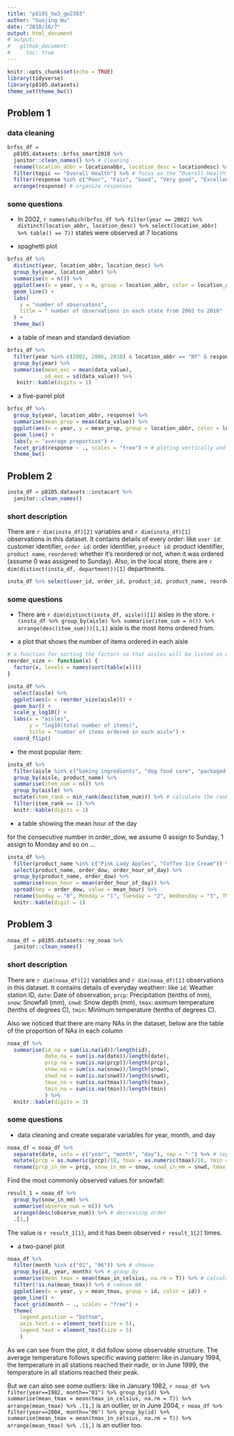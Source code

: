 ```yaml
---
title: "p8105_hw3_gw2383"
author: "Guojing Wu"
date: "2018/10/7"
output: html_document
# output:
#   github_document:
#     toc: true
---
```


```r
knitr::opts_chunk$set(echo = TRUE)
library(tidyverse)
library(p8105.datasets)
theme_set(theme_bw())
```

## Problem 1

### data cleaning

```r
brfss_df =
  p8105.datasets::brfss_smart2010 %>%
  janitor::clean_names() %>% # cleaning
  rename(location_abbr = locationabbr, location_desc = locationdesc) %>% # format the variable name
  filter(topic == "Overall Health") %>% # focus on the “Overall Health” topic
  filter(response %in% c("Poor", "Fair", "Good", "Very good", "Excellent")) %>% # choose response
  arrange(response) # organize responses
```

### some questions

* In 2002, `r names(which(brfss_df %>% filter(year == 2002) %>% distinct(location_abbr, location_desc) %>% select(location_abbr) %>% table() == 7))` states were observed at 7 locations

* spaghetti plot

```r
brfss_df %>%
  distinct(year, location_abbr, location_desc) %>%
  group_by(year, location_abbr) %>%
  summarise(n = n()) %>%
  ggplot(aes(x = year, y = n, group = location_abbr, color = location_abbr)) +
  geom_line() +
  labs(
    y = "number of observatons",
    title = " number of observations in each state from 2002 to 2010"
  ) +
  theme_bw()
```

* a table of mean and standard deviation

```r
brfss_df %>%
  filter(year %in% c(2002, 2006, 2010) & location_abbr == "NY" & response == "Excellent") %>%
  group_by(year) %>%
  summarise(mean_exc = mean(data_value),
            sd_exc = sd(data_value)) %>% 
   knitr::kable(digits = 1)
```

* a five-panel plot

```r
brfss_df %>%
  group_by(year, location_abbr, response) %>%
  summarise(mean_prop = mean(data_value)) %>%
  ggplot(aes(x = year, y = mean_prop, group = location_abbr, color = location_abbr)) +
  geom_line() +
  labs(y = "average proportion") +
  facet_grid(response ~ ., scales = "free") + # ploting vertically and without the same axis scaling
  theme_bw()
```

## Problem 2

```r
insta_df = p8105.datasets::instacart %>% 
  janitor::clean_names()
```

### short description

There are `r dim(insta_df)[2]` variables and `r dim(insta_df)[1]` observations in this dataset. It contains details of every order: like `user id`: customer identifier, `order id`: order identifier, `product id`: product identifier, `product name`, `reordered`: whether it's reordered or not, when it was ordered (assume 0 was assigned to Sunday). Also, in the local store, there are `r dim(distinct(insta_df, department))[1]` departments.

```r
insta_df %>% select(user_id, order_id, product_id, product_name, reordered, order_dow) %>% head(10) %>% knitr::kable()
```

### some questions

* There are `r dim(distinct(insta_df, aisle))[1]` aisles in the store. `r (insta_df %>% group_by(aisle) %>% summarise(item_sum = n()) %>% arrange(desc(item_sum)))[1,1]` aisle is the most items ordered from.

* a plot that shows the number of items ordered in each aisle

```r
# a function for sorting the factors so that aisles will be listed in descending way
reorder_size <- function(x) {
  factor(x, levels = names(sort(table(x))))
}

insta_df %>% 
  select(aisle) %>% 
  ggplot(aes(x = reorder_size(aisle))) +
  geom_bar() +
  scale_y_log10() +
  labs(x = "aisles", 
       y = "log10(total number of items)", 
       title = "number of items ordered in each aisle") +
  coord_flip()
```

* the most popular item:

```r
insta_df %>% 
  filter(aisle %in% c("baking ingredients", "dog food care", "packaged vegetables fruits")) %>% 
  group_by(aisle, product_name) %>% 
  summarise(item_num = n()) %>% 
  group_by(aisle) %>% 
  mutate(item_rank = min_rank(desc(item_num))) %>% # calculate the rank
  filter(item_rank == 1) %>% 
  knitr::kable(digits = 1)
```

* a table showing the mean hour of the day

for the consecutive number in order_dow, we assume 0 assign to Sunday, 1 assign to Monday and so on ...

```r
insta_df %>% 
  filter(product_name %in% c("Pink Lady Apples", "Coffee Ice Cream")) %>% 
  select(product_name, order_dow, order_hour_of_day) %>% 
  group_by(product_name, order_dow) %>% 
  summarise(mean_hour = mean(order_hour_of_day)) %>% 
  spread(key = order_dow, value = mean_hour) %>% 
  rename(Sunday = "0", Monday = "1", Tuesday = "2", Wednesday = "3", Thursday = "4", Friday = "5", Saturday = "6") %>% # rename it to make it readable
  knitr::kable(digit = 1)
```

## Problem 3

```r
noaa_df = p8105.datasets::ny_noaa %>% 
  janitor::clean_names()
```

### short description

There are `r dim(noaa_df)[2]` variables and `r dim(noaa_df)[1]` observations in this dataset. It contains details of everyday weatherr: like `id`: Weather station ID, `date`: Date of observation, `prcp`: Precipitation (tenths of mm), `snow`: Snowfall (mm), `snwd`: Snow depth (mm), `tmax`: aximum temperature (tenths of degrees C), `tmin`: Minimum temperature (tenths of degrees C).

Also we noticed that there are many NAs in the dataset, below are the table of the proportion of NAs in each column

```r
noaa_df %>% 
  summarise(id_na = sum(is.na(id))/length(id),
            date_na = sum(is.na(date))/length(date),
            prcp_na = sum(is.na(prcp))/length(prcp),
            snow_na = sum(is.na(snow))/length(snow),
            snwd_na = sum(is.na(snwd))/length(snwd),
            tmax_na = sum(is.na(tmax))/length(tmax),
            tmin_na = sum(is.na(tmin))/length(tmin)
            ) %>% 
  knitr::kable(digits = 3)
```

### some questions

* data cleaning and create separate variables for year, month, and day

```r
noaa_df = noaa_df %>% 
  separate(date, into = c("year", "month", "day"), sep = "-") %>% # separate the date
  mutate(prcp = as.numeric(prcp)/10, tmax = as.numeric(tmax)/10, tmin = as.numeric(tmin)/10) %>% # change the unit
  rename(prcp_in_mm = prcp, snow_in_mm = snow, snwd_in_mm = snwd, tmax_in_celsius = tmax, tmin_in_celsius = tmin)
```

Find the most commonly observed values for snowfall:

```r
result_1 = noaa_df %>% 
  group_by(snow_in_mm) %>% 
  summarise(observe_num = n()) %>% 
  arrange(desc(observe_num)) %>% # decreasing order
  .[1,]
```

The value is `r result_1[1]`, and it has been observed `r result_1[2]` times.

* a two-panel plot

```r
noaa_df %>% 
  filter(month %in% c("01", "06")) %>% # choose
  group_by(id, year, month) %>% # group by
  summarise(mean_tmax = mean(tmax_in_celsius, na.rm = T)) %>% # calculate mean
  filter(!is.na(mean_tmax)) %>% # remove NA
  ggplot(aes(x = year, y = mean_tmax, group = id, color = id)) +
  geom_line() +
  facet_grid(month ~ ., scales = "free") +
  theme(
    legend.position = "bottom", 
    axis.text.x = element_text(size = 5), 
    legend.text = element_text(size = 5)
    )
```

As we can see from the plot, it did follow some observable structure. The average temperature follows specific waving pattern: like in January 1994, the temperature in all stations reached their nadir, or in June 1999, the temperature in all stations reached their peak.

But we can also see some outliers: like in January 1982, `r noaa_df %>% filter(year==1982, month=="01") %>% group_by(id) %>% summarise(mean_tmax = mean(tmax_in_celsius, na.rm = T)) %>% arrange(mean_tmax) %>% .[1,]` is an outlier, or in June 2004, `r noaa_df %>% filter(year==2004, month=="06") %>% group_by(id) %>% summarise(mean_tmax = mean(tmax_in_celsius, na.rm = T)) %>% arrange(mean_tmax) %>% .[1,]` is an outlier too.